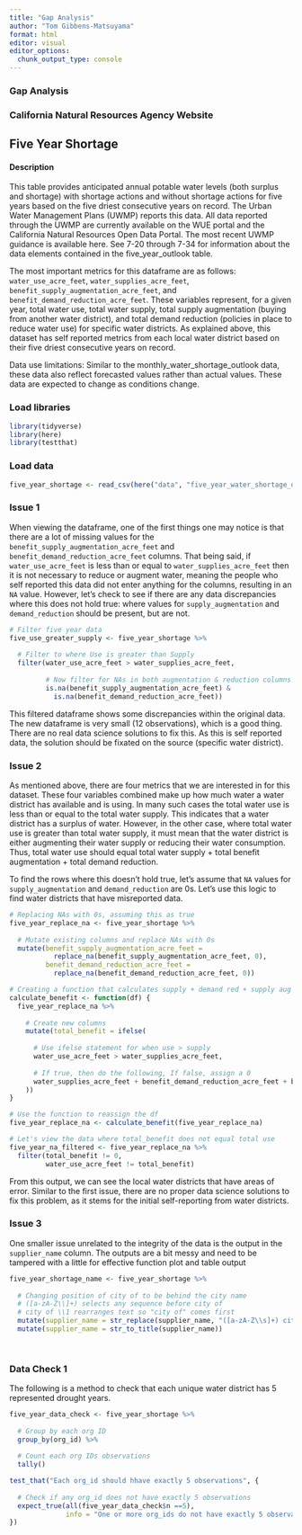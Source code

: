 ```yaml
---
title: "Gap Analysis"
author: "Tom Gibbens-Matsuyama"
format: html
editor: visual
editor_options: 
  chunk_output_type: console
---
```


### Gap Analysis

### California Natural Resources Agency Website

## Five Year Shortage

#### Description

This table provides anticipated annual potable water levels (both surplus and shortage) with shortage actions and without shortage actions for five years based on the five driest consecutive years on record. The Urban Water Management Plans (UWMP) reports this data. All data reported through the UWMP are currently available on the WUE portal and the California Natural Resources Open Data Portal. The most recent UWMP guidance is available here. See 7-20 through 7-34 for information about the data elements contained in the five_year_outlook table.

The most important metrics for this dataframe are as follows: `water_use_acre_feet`, `water_supplies_acre_feet`, `benefit_supply_augmentation_acre_feet`, and `benefit_demand_reduction_acre_feet`. These variables represent, for a given year, total water use, total water supply, total supply augmentation (buying from another water district), and total demand reduction (policies in place to reduce water use) for specific water districts. As explained above, this dataset has self reported metrics from each local water district based on their five driest consecutive years on record.

Data use limitations: Similar to the monthly_water_shortage_outlook data, these data also reflect forecasted values rather than actual values. These data are expected to change as conditions change.

### Load libraries

```r
library(tidyverse)
library(here)
library(testthat)
```

### Load data

```r
five_year_shortage <- read_csv(here("data", "five_year_water_shortage_outlook.csv"))
```

### Issue 1

When viewing the dataframe, one of the first things one may notice is that there are a lot of missing values for the `benefit_supply_augmentation_acre_feet` and `benefit_demand_reduction_acre_feet` columns. That being said, if `water_use_acre_feet` is less than or equal to `water_supplies_acre_feet` then it is not necessary to reduce or augment water, meaning the people who self reported this data did not enter anything for the columns, resulting in an `NA` value. However, let's check to see if there are any data discrepancies where this does not hold true: where values for `supply_augmentation` and `demand_reduction` should be present, but are not.

```r
# Filter five year data 
five_use_greater_supply <- five_year_shortage %>% 
  
  # Filter to where Use is greater than Supply
  filter(water_use_acre_feet > water_supplies_acre_feet,
         
         # Now filter for NAs in both augmentation & reduction columns
         is.na(benefit_supply_augmentation_acre_feet) &
           is.na(benefit_demand_reduction_acre_feet))
```

This filtered dataframe shows some discrepancies within the original data. The new dataframe is very small (12 observations), which is a good thing. There are no real data science solutions to fix this. As this is self reported data, the solution should be fixated on the source (specific water district).

### Issue 2

As mentioned above, there are four metrics that we are interested in for this dataset. These four variables combined make up how much water a water district has available and is using. In many such cases the total water use is less than or equal to the total water supply. This indicates that a water district has a surplus of water. However, in the other case, where total water use is greater than total water supply, it must mean that the water district is either augmenting their water supply or reducing their water consumption. Thus, total water use should equal total water supply + total benefit augmentation + total demand reduction.

To find the rows where this doesn't hold true, let's assume that `NA` values for `supply_augmentation` and `demand_reduction` are 0s. Let's use this logic to find water districts that have misreported data.

```r
# Replacing NAs with 0s, assuming this as true 
five_year_replace_na <- five_year_shortage %>% 
  
  # Mutate existing columns and replace NAs with 0s
  mutate(benefit_supply_augmentation_acre_feet = 
           replace_na(benefit_supply_augmentation_acre_feet, 0),
         benefit_demand_reduction_acre_feet = 
           replace_na(benefit_demand_reduction_acre_feet, 0)) 

# Creating a function that calculates supply + demand red + supply aug when Use > Supply
calculate_benefit <- function(df) {
  five_year_replace_na %>% 
    
    # Create new columns
    mutate(total_benefit = ifelse(
      
      # Use ifelse statement for when use > supply 
      water_use_acre_feet > water_supplies_acre_feet,
      
      # If true, then do the following, If false, assign a 0 
      water_supplies_acre_feet + benefit_demand_reduction_acre_feet + benefit_supply_augmentation_acre_feet, 0
    ))
}

# Use the function to reassign the df 
five_year_replace_na <- calculate_benefit(five_year_replace_na)

# Let's view the data where total_benefit does not equal total use
five_year_na_filtered <- five_year_replace_na %>% 
  filter(total_benefit != 0,
         water_use_acre_feet != total_benefit)
```

From this output, we can see the local water districts that have areas of error. Similar to the first issue, there are no proper data science solutions to fix this problem, as it stems for the initial self-reporting from water districts.

### Issue 3

One smaller issue unrelated to the integrity of the data is the output in the `supplier_name` column. The outputs are a bit messy and need to be tampered with a little for effective function plot and table output

```r
five_year_shortage_name <- five_year_shortage %>% 
  
  # Changing position of city of to be behind the city name
  # ([a-zA-Z\\]+) selects any sequence before city of
  # city of \\1 rearranges text so "city of" comes first
  mutate(supplier_name = str_replace(supplier_name, "([a-zA-Z\\s]+) city of", "city of \\1")) %>% 
  mutate(supplier_name = str_to_title(supplier_name))
  
  
```

### Data Check 1

The following is a method to check that each unique water district has 5 represented drought years.

```r
five_year_data_check <- five_year_shortage %>% 
  
  # Group by each org ID
  group_by(org_id) %>% 
  
  # Count each org IDs observations 
  tally()

test_that("Each org_id should hhave exactly 5 observations", {
  
  # Check if any org_id does not have exactly 5 observations
  expect_true(all(five_year_data_check$n ==5),
              info = "One or more org_ids do not have exactly 5 observations")
})

```

